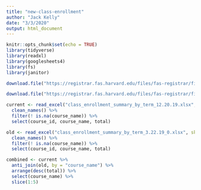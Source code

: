 ```yaml
---
title: "new-class-enrollment"
author: "Jack Kelly"
date: "3/3/2020"
output: html_document
---
```


```r
knitr::opts_chunk$set(echo = TRUE)
library(tidyverse)
library(readxl)
library(googlesheets4)
library(fs)
library(janitor)
```

```r
download.file("https://registrar.fas.harvard.edu/files/fas-registrar/files/class_enrollment_summary_by_term_12.20.19.xlsx", "current.xlsx")

download.file("https://registrar.fas.harvard.edu/files/fas-registrar/files/class_enrollment_summary_by_term_3.22.19_0.xlsx", "old.xlsx")

current <- read_excel("class_enrollment_summary_by_term_12.20.19.xlsx", skip = 3) %>%
  clean_names() %>%
  filter(! is.na(course_name)) %>%
  select(course_id, course_name, total)

old <- read_excel("class_enrollment_summary_by_term_3.22.19_0.xlsx", skip = 3) %>%
  clean_names() %>%
  filter(! is.na(course_name)) %>%
  select(course_id, course_name, total)

combined <- current %>%
  anti_join(old, by = "course_name") %>%
  arrange(desc(total)) %>%
  select(course_name) %>%
  slice(1:5) 

```

